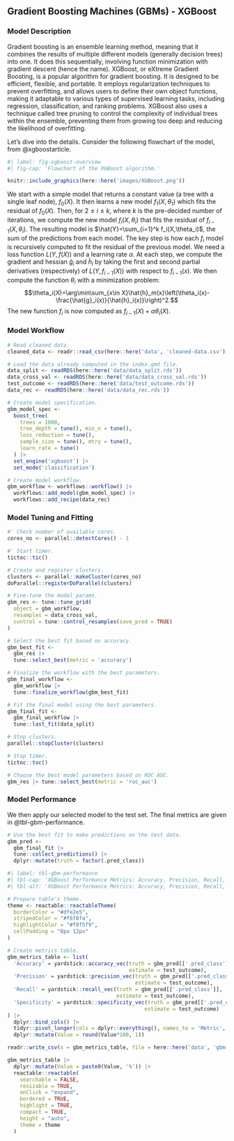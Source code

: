 ## Gradient Boosting Machines (GBMs) - XGBoost

### Model Description
Gradient boosting is an ensemble learning method, meaning that it combines the results of multiple different models (generally decision trees) into one. It does this sequentially, involving function minimization with gradient descent (hence the name). XGBoost, or eXtreme Gradient Boosting, is a popular algorithm for gradient boosting. It is designed to be efficient, flexible, and portable. It employs regularization techniques to prevent overfitting, and allows users to define their own object functions, making it adaptable to various types of supervised learning tasks, including regression, classification, and ranking problems. XGBoost also uses a technique called tree pruning to control the complexity of individual trees within the ensemble, preventing them from growing too deep and reducing the likelihood of overfitting.

Let's dive into the details. Consider the following flowchart of the model, from @xgboostarticle.

```r
#| label: fig-xgboost-overview
#| fig-cap: 'Flowchart of the XGBoost algorithm.'

knitr::include_graphics(here::here('images/XGBoost.png'))
```

We start with a simple model that returns a constant value (a tree with a single leaf node), $f_0(X)$. It then learns a new model $f_1(X, \theta_1)$ which fits the residual of $f_0(X)$. Then, for $2\le i\le k$, where $k$ is the pre-decided number of iterations, we compute the new model $f_i(X, \theta_i)$ that fits the residual of $f_{i-1}(X, \theta_i)$. The resulting model is $\hat{Y}=\sum_{i=1}^k f_i(X,\theta_i)$, the sum of the predictions from each model. The key step is how each $f_i$ model is recursively computed to fit the residual of the previous model. We need a loss function $L(Y, f(X))$ and a learning rate $\alpha$. At each step, we compute the gradient and hessian $\hat{g}_i$ and $\hat{h}_i$ by taking the first and second partial derivatives (respectively) of $L(Y, f_{i-1}(X))$ with respect to $f_{i-1}(x)$. We then compute the function $\theta_i$ with a minimization problem:
$$\theta_i(X)=\arg\min\sum_{x\in X}\hat{h}_m(x)\left(\theta_i(x)-\frac{\hat{g}_i(x)}{\hat{h}_i(x)}\right)^2.$$
The new function $f_i$ is now computed as $f_{i-1}(X) + \alpha\theta_i(X)$. 

### Model Workflow

```r
# Read cleaned data.
cleaned_data <- readr::read_csv(here::here('data', 'cleaned-data.csv'))

# Load the data already computed in the index.qmd file.
data_split <- readRDS(here::here('data/data_split.rds'))
data_cross_val <- readRDS(here::here('data/data_cross_val.rds'))
test_outcome <- readRDS(here::here('data/test_outcome.rds'))
data_rec <- readRDS(here::here('data/data_rec.rds'))

```

```r

# Create model specification.
gbm_model_spec <- 
  boost_tree(
    trees = 1000,
    tree_depth = tune(), min_n = tune(),
    loss_reduction = tune(),
    sample_size = tune(), mtry = tune(),
    learn_rate = tune()
  ) |>
  set_engine('xgboost') |>
  set_mode('classification')

# Create model workflow.
gbm_workflow <- workflows::workflow() |>
  workflows::add_model(gbm_model_spec) |>
  workflows::add_recipe(data_rec)

```

### Model Tuning and Fitting


```r

#' Check number of available cores.
cores_no <- parallel::detectCores() - 1

#' Start timer.
tictoc::tic()

# Create and register clusters.
clusters <- parallel::makeCluster(cores_no)
doParallel::registerDoParallel(clusters)

# Fine-tune the model params.
gbm_res <- tune::tune_grid(
  object = gbm_workflow,
  resamples = data_cross_val,
  control = tune::control_resamples(save_pred = TRUE)
)

# Select the best fit based on accuracy.
gbm_best_fit <- 
  gbm_res |> 
  tune::select_best(metric = 'accuracy')

# Finalize the workflow with the best parameters.
gbm_final_workflow <- 
  gbm_workflow |>
  tune::finalize_workflow(gbm_best_fit)

# Fit the final model using the best parameters.
gbm_final_fit <- 
  gbm_final_workflow |> 
  tune::last_fit(data_split)

# Stop clusters.
parallel::stopCluster(clusters)

# Stop timer.
tictoc::toc()

# Choose the best model parameters based on ROC AUC.
gbm_res |> tune::select_best(metric = 'roc_auc')

```

### Model Performance

We then apply our selected model to the test set. The final metrics are given in @tbl-gbm-performance.

```r

# Use the best fit to make predictions on the test data.
gbm_pred <- 
  gbm_final_fit |> 
  tune::collect_predictions() |>
  dplyr::mutate(truth = factor(.pred_class))

```


```r
#| label: tbl-gbm-performance
#| tbl-cap: 'XGBoost Performance Metrics: Accuracy, Precision, Recall, and Specificity.'
#| tbl-alt: 'XGBoost Performance Metrics: Accuracy, Precision, Recall, and Specificity.'

# Prepare table's theme.
theme <- reactable::reactableTheme(
  borderColor = "#dfe2e5",
  stripedColor = "#f6f8fa", 
  highlightColor = "#f0f5f9",
  cellPadding = "8px 12px"
)

# Create metrics table.
gbm_metrics_table <- list(
  'Accuracy' = yardstick::accuracy_vec(truth = gbm_pred[['.pred_class']],
                                       estimate = test_outcome),
  'Precision' = yardstick::precision_vec(truth = gbm_pred[['.pred_class']],
                                         estimate = test_outcome),
  'Recall' = yardstick::recall_vec(truth = gbm_pred[['.pred_class']],
                                   estimate = test_outcome),
  'Specificity' = yardstick::specificity_vec(truth = gbm_pred[['.pred_class']],
                                            estimate = test_outcome)
) |>
  dplyr::bind_cols() |>
  tidyr::pivot_longer(cols = dplyr::everything(), names_to = 'Metric', values_to = 'Value') |>
  dplyr::mutate(Value = round(Value*100, 1))

readr::write_csv(x = gbm_metrics_table, file = here::here('data', 'gbm-metrics.csv'))

gbm_metrics_table |>
  dplyr::mutate(Value = paste0(Value, '%')) |>
  reactable::reactable(
    searchable = FALSE, 
    resizable = TRUE,
    onClick = "expand",
    bordered = TRUE,
    highlight = TRUE, 
    compact = TRUE,
    height = "auto",
    theme = theme
  )

```